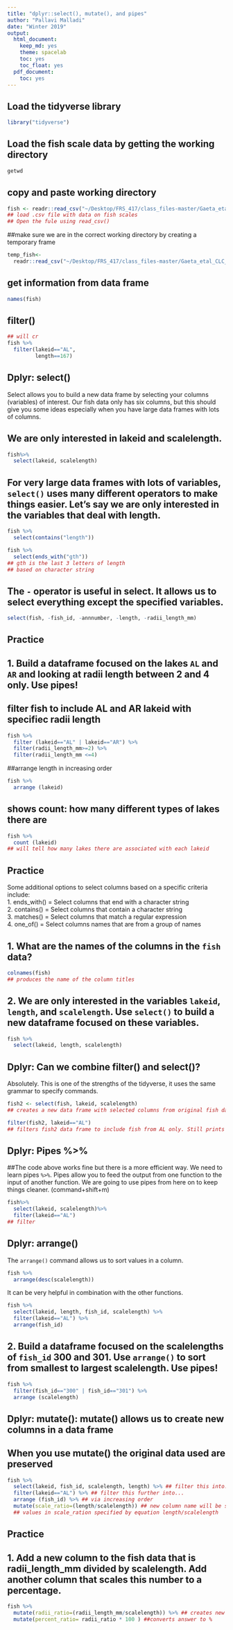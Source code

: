 ```yaml
---
title: "dplyr::select(), mutate(), and pipes"
author: "Pallavi Malladi"
date: "Winter 2019"
output:
  html_document:
    keep_md: yes
    theme: spacelab
    toc: yes
    toc_float: yes
  pdf_document:
    toc: yes
---
```

## Load the tidyverse library
```r
library("tidyverse")
```

## Load the fish scale data by getting the working directory
```r
getwd
```

## copy and paste working directory 
```r
fish <- readr::read_csv("~/Desktop/FRS_417/class_files-master/Gaeta_etal_CLC_data.csv")
## load .csv file with data on fish scales
## Open the fule using read_csv()
```

##make sure we are in the correct working directory by creating a temporary frame
```r
temp_fish<-
  readr::read_csv("~/Desktop/FRS_417/class_files-master/Gaeta_etal_CLC_data.csv")
```

## get information from data frame
```r
names(fish)
```


## filter()
```r
## will cr
fish %>%
  filter(lakeid=="AL",
         length==167)
```

## Dplyr: select()
Select allows you to build a new data frame by selecting your columns (variables) of interest. Our fish data only has six columns, but this should give you some ideas especially when you have large data frames with lots of columns.  

## We are only interested in lakeid and scalelength.
```r
fish%>%
  select(lakeid, scalelength)
```

## For very large data frames with lots of variables, `select()` uses many different operators to make things easier. Let's say we are only interested in the variables that deal with length.
```r
fish %>%
  select(contains("length"))
```

```r
fish %>%
  select(ends_with("gth"))
## gth is the last 3 letters of length
## based on character string
```

## The `-` operator is useful in select. It allows us to select everything except the specified variables.
```r
select(fish, -fish_id, -annnumber, -length, -radii_length_mm)
```

## Practice
## 1. Build a dataframe focused on the lakes `AL` and `AR` and looking at radii length between 2 and 4 only. Use pipes!
## filter fish to include AL and AR lakeid with specifiec radii length
```r
fish %>% 
  filter (lakeid=="AL" | lakeid=="AR") %>% 
  filter(radii_length_mm>=2) %>% 
  filter(radii_length_mm <=4)
```

##arrange length in increasing order
```r
fish %>% 
  arrange (lakeid)
```

## shows count: how many different types of lakes there are
```r
fish %>% 
  count (lakeid)
## will tell how many lakes there are associated with each lakeid
```

## Practice
Some additional options to select columns based on a specific criteria include:  
1. ends_with() = Select columns that end with a character string  
2. contains() = Select columns that contain a character string  
3. matches() = Select columns that match a regular expression  
4. one_of() = Select columns names that are from a group of names  

## 1. What are the names of the columns in the `fish` data?
```r
colnames(fish)
## produces the name of the column titles
```

## 2. We are only interested in the variables `lakeid`, `length`, and `scalelength`. Use `select()` to build a new dataframe focused on these variables.
```r
fish %>%
  select(lakeid, length, scalelength)
```

## Dplyr: Can we combine filter() and select()?
Absolutely. This is one of the strengths of the tidyverse, it uses the same grammar to specify commands.

```r
fish2 <- select(fish, lakeid, scalelength)
## creates a new data frame with selected columns from original fish data
```

```r
filter(fish2, lakeid=="AL")
## filters fish2 data frame to include fish from AL only. Still prints the scalength as well
```

## Dplyr: Pipes %>% 
##The code above works fine but there is a more efficient way. We need to learn pipes `%>%`. Pipes allow you to feed the output from one function to the input of another function. We are going to use pipes from here on to keep things cleaner. (command+shift+m)
```r
fish%>%
  select(lakeid, scalelength)%>%
  filter(lakeid=="AL")
## filter
```

## Dplyr: arrange()
The `arrange()` command allows us to sort values in a column.
```r
fish %>% 
  arrange(desc(scalelength))
```

It can be very helpful in combination with the other functions.
```r
fish %>% 
  select(lakeid, length, fish_id, scalelength) %>% 
  filter(lakeid=="AL") %>% 
  arrange(fish_id)
```

## 2. Build a dataframe focused on the scalelengths of `fish_id` 300 and 301. Use `arrange()` to sort from smallest to largest scalelength. Use pipes!
```r
fish %>% 
  filter(fish_id=="300" | fish_id=="301") %>% 
  arrange (scalelength)
```


## Dplyr: mutate(): mutate() allows us to create new columns in a data frame
## When you use mutate() the original data used are preserved
```r
fish %>% 
  select(lakeid, fish_id, scalelength, length) %>% ## filter this into..
  filter(lakeid=="AL") %>% ## filter this further into...
  arrange (fish_id) %>% ## via increasing order
  mutate(scale_ratio=(length/scalelength)) ## new column name will be scale_ratio
  ## values in scale_ration specified by equation length/scalelength
```

## Practice
## 1. Add a new column to the fish data that is radii_length_mm divided by scalelength. Add another column that scales this number to a percentage.
```r
fish %>% 
  mutate(radii_ratio=(radii_length_mm/scalelength)) %>% ## creates new equation
  mutate(percent_ratio= radii_ratio * 100 ) ##converts answer to %
```


